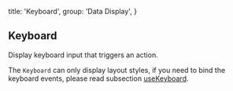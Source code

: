 
  title: 'Keyboard',
  group: 'Data Display',
}

## Keyboard

Display keyboard input that triggers an action.

The `Keyboard` can only display layout styles, if you need to bind the keyboard events, please read subsection [useKeyboard](/en-us/hooks/use-keyboard).

